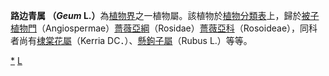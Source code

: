 {{Automatic taxobox
| taxon = Geum
| authority = L.
}}
'''路边青属 （''Geum'' L.）'''為[[植物界|植物界]]之一植物屬。該植物於[[植物分類表|植物分類表]]上，歸於[[被子植物門|被子植物門]]（Angiospermae）[[薔薇亞綱|薔薇亞綱]]（Rosidae）[[薔薇亞科|薔薇亞科]]（Rosoideae），同科者尚有[[棣棠花屬|棣棠花屬]]（Kerria DC．）、[[懸鉤子屬|懸鉤子屬]]（Rubus L.）等等。

{{Taxonbar}}
[[Category:路边青属|*]]
[[Category:卡尔·林奈命名的生物分类|L]]